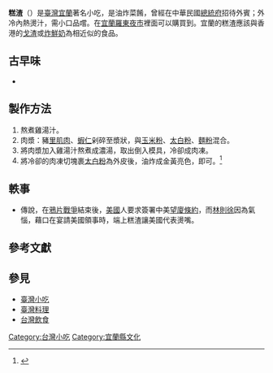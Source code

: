 '''糕渣'''（{{lang-nan-tw|ko-tsa}}）是[[臺灣|臺灣]][[宜蘭縣|宜蘭]]著名小吃，是油炸菜餚，曾經在中華民國[[總統府|總統府]]招待外賓；外冷內熱燙汁，需小口品嚐。在[[宜蘭縣|宜蘭]][[羅東夜市|羅東夜市]]裡面可以購買到。宜蘭的糕渣應該與香港的[[戈渣|戈渣]]或[[炸鮮奶|炸鮮奶]]為相近似的食品。

==古早味==
*{{Fact|time=2008-01-12|在台灣食用歷史，糕渣可追溯至[[福州|福州]]菜相同菜式。}}

==製作方法==
#熬煮雞湯汁。
#肉漿：豬[[里肌肉|里肌肉]]、[[蝦仁|蝦仁]]剁碎至漿狀，與[[玉米粉|玉米粉]]、[[太白粉|太白粉]]、[[麵粉|麵粉]]混合。
#將肉漿加入雞湯汁熬煮成濃湯，取出倒入模具，冷卻成肉凍。
#將冷卻的肉凍切塊裹[[太白粉|太白粉]]為外皮後，油炸成金黃亮色，即可。<ref>{{cite news |url=https://tw.appledaily.com/lifestyle/daily/20120922/34525487 |title=蘭陽糕渣 外冷內熱好燙口 |publisher=蘋果日報 |archiveurl=https://web.archive.org/web/20180829053835/https://tw.appledaily.com/lifestyle/daily/20120922/34525487 |archivedate=2018-08-29 |deadurl=no }}</ref>

==軼事==
*傳說，在[[鴉片戰爭|鴉片戰爭]]結束後，[[美國|美國]]人要求簽署中美[[望廈條約|望廈條約]]，而[[林則徐|林則徐]]因為氣惱，藉口在宴請美國領事時，端上糕渣讓美國代表燙嘴。

==參考文獻==
{{reflist}}

==參見==
* [[臺灣小吃|臺灣小吃]]
* [[臺灣料理|臺灣料理]]
* [[台灣飲食|台灣飲食]]
{{food-stub}}

[[Category:台灣小吃|Category:台灣小吃]]
[[Category:宜蘭縣文化|Category:宜蘭縣文化]]